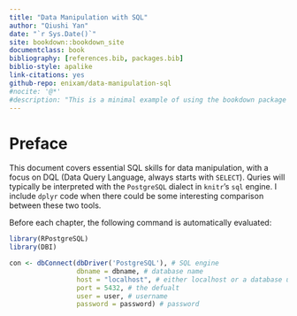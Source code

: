 ```yaml
--- 
title: "Data Manipulation with SQL"
author: "Qiushi Yan"
date: "`r Sys.Date()`"
site: bookdown::bookdown_site
documentclass: book
bibliography: [references.bib, packages.bib]
biblio-style: apalike
link-citations: yes
github-repo: enixam/data-manipulation-sql
#nocite: '@*'
#description: "This is a minimal example of using the bookdown package to write a book. The output format for this example is bookdown::gitbook."
---
```


# Preface {-}


This document covers essential SQL skills for data manipulation, with a focus on DQL (Data Query Language, always starts with `SELECT`). Quries will typically be interpreted with the `PostgreSQL` dialect in `knitr`'s `sql` engine. I include `dplyr` code when there could be some interesting comparison between these two tools. 


Before each chapter, the following command is automatically evaluated:  


```r
library(RPostgreSQL)
library(DBI)

con <- dbConnect(dbDriver('PostgreSQL'), # SQL engine
                 dbname = dbname, # database name
                 host = "localhost", # either localhost or a database url
                 port = 5432, # the defualt
                 user = user, # username
                 password = password) # password
```